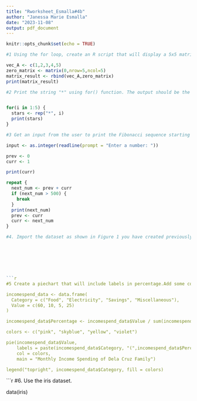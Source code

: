 ```yaml
---
title: "Rworksheet_Esmalla#4b"
author: "Janessa Marie Esmalla"
date: "2023-11-08"
output: pdf_document
---
```


```r
knitr::opts_chunk$set(echo = TRUE)
```



```r
#1 Using the for loop, create an R script that will display a 5x5 matrix as shown in Figure 1. It must contain vectorA = [1,2,3,4,5] and a 5 x 5 zero matrix.

vec_A <- c(1,2,3,4,5)
zero_matrix <- matrix(0,nrow=5,ncol=5)
matrix_result <- rbind(vec_A,zero_matrix)
print(matrix_result)
```

```r
#2 Print the string "*" using for() function. The output should be the same as shown in Figure


for(i in 1:5) {
  stars <- rep("*", i)
  print(stars)
}
```

```r
#3 Get an input from the user to print the Fibonacci sequence starting from the 1st input up to 500. Use repeat and break statements. Write the R Scripts and its output.

input <- as.integer(readline(prompt = "Enter a number: "))

prev <- 0
curr <- 1

print(curr)

repeat {
  next_num <- prev + curr
  if (next_num > 500) {
    break
  }
  print(next_num)
  prev <- curr
  curr <- next_num
}
```
```r
#4. Import the dataset as shown in Figure 1 you have created previously.







```r
#5 Create a piechart that will include labels in percentage.Add some colors and title of the chart. Write the R scripts and show its output.

incomespend_data <- data.frame(
  Category = c("Food", "Electricity", "Savings", "Miscellaneous"),
  Value = c(60, 10, 5, 25)
)

incomespend_data$Percentage <- incomespend_data$Value / sum(incomespend_data$Value) * 100

colors <- c("pink", "skyblue", "yellow", "violet")

pie(incomespend_data$Value,
    labels = paste(incomespend_data$Category, "(",incomespend_data$Percentage,"%)"),
    col = colors,
    main = "Monthly Income Spending of Dela Cruz Family")

legend("topright", incomespend_data$Category, fill = colors)
```


```r
#6. Use the iris dataset.

data(iris)



